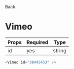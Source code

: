 
<Link to="/">Back</Link>

# Vimeo

| Props | Required | Type   |
| ----- | -------- | ------ |
| id    | yes      | string |

```js
<Vimeo id="38445453" />
```

<Vimeo id="38445453" />
<br />